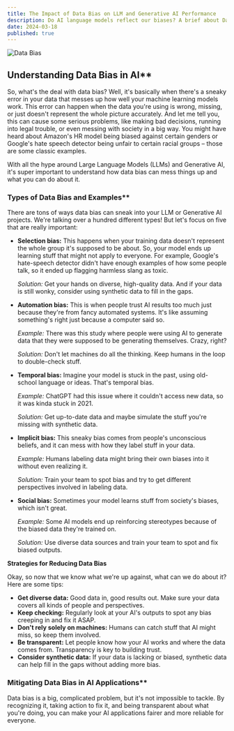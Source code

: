 ```yaml
---
title: The Impact of Data Bias on LLM and Generative AI Performance
description: Do AI language models reflect our biases? A brief about Data Bias on LLMs.
date: 2024-03-18
published: true
---
```


![Data Bias](/blog/bias.jpg)

## Understanding Data Bias in AI**

So, what's the deal with data bias? Well, it's basically when there's a sneaky error in your data that messes up how well your machine learning models work. This error can happen when the data you're using is wrong, missing, or just doesn't represent the whole picture accurately. And let me tell you, this can cause some serious problems, like making bad decisions, running into legal trouble, or even messing with society in a big way. You might have heard about Amazon's HR model being biased against certain genders or Google's hate speech detector being unfair to certain racial groups – those are some classic examples.

With all the hype around Large Language Models (LLMs) and Generative AI, it's super important to understand how data bias can mess things up and what you can do about it.

### Types of Data Bias and Examples**

There are tons of ways data bias can sneak into your LLM or Generative AI projects. We're talking over a hundred different types! But let's focus on five that are really important:

- **Selection bias:** This happens when your training data doesn't represent the whole group it's supposed to be about. So, your model ends up learning stuff that might not apply to everyone. For example, Google's hate-speech detector didn't have enough examples of how some people talk, so it ended up flagging harmless slang as toxic.

    *Solution:* Get your hands on diverse, high-quality data. And if your data is still wonky, consider using synthetic data to fill in the gaps.

- **Automation bias:** This is when people trust AI results too much just because they're from fancy automated systems. It's like assuming something's right just because a computer said so. 

    *Example:* There was this study where people were using AI to generate data that they were supposed to be generating themselves. Crazy, right?

    *Solution:* Don't let machines do all the thinking. Keep humans in the loop to double-check stuff.

- **Temporal bias:** Imagine your model is stuck in the past, using old-school language or ideas. That's temporal bias. 

    *Example:* ChatGPT had this issue where it couldn't access new data, so it was kinda stuck in 2021.

    *Solution:* Get up-to-date data and maybe simulate the stuff you're missing with synthetic data.

- **Implicit bias:** This sneaky bias comes from people's unconscious beliefs, and it can mess with how they label stuff in your data.

    *Example:* Humans labeling data might bring their own biases into it without even realizing it.

    *Solution:* Train your team to spot bias and try to get different perspectives involved in labeling data.

- **Social bias:** Sometimes your model learns stuff from society's biases, which isn't great.

    *Example:* Some AI models end up reinforcing stereotypes because of the biased data they're trained on.

    *Solution:* Use diverse data sources and train your team to spot and fix biased outputs.

**Strategies for Reducing Data Bias**

Okay, so now that we know what we're up against, what can we do about it? Here are some tips:

- **Get diverse data:** Good data in, good results out. Make sure your data covers all kinds of people and perspectives.
- **Keep checking:** Regularly look at your AI's outputs to spot any bias creeping in and fix it ASAP.
- **Don't rely solely on machines:** Humans can catch stuff that AI might miss, so keep them involved.
- **Be transparent:** Let people know how your AI works and where the data comes from. Transparency is key to building trust.
- **Consider synthetic data:** If your data is lacking or biased, synthetic data can help fill in the gaps without adding more bias.

### Mitigating Data Bias in AI Applications**

Data bias is a big, complicated problem, but it's not impossible to tackle. By recognizing it, taking action to fix it, and being transparent about what you're doing, you can make your AI applications fairer and more reliable for everyone.

